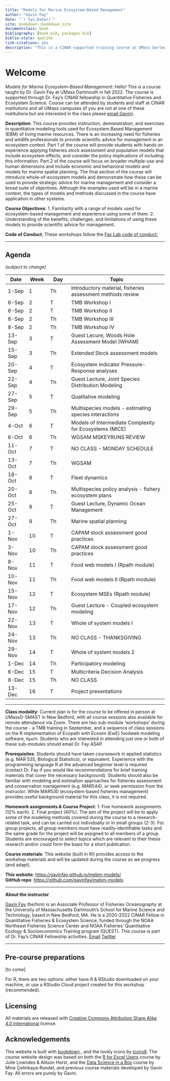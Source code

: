 ```yaml
---
title: "Models for Marine Ecosystem-Based Management"
author: "Gavin Fay"
date: "`r Sys.Date()`"
site: bookdown::bookdown_site
documentclass: book
bibliography: [book.bib, packages.bib]
biblio-style: apalike
link-citations: yes
description: "This is a CINAR-supported training course at UMass Dartmouth to be offered fall semester 2022"
---
```


# Welcome {.unnumbered}

*Models for Marine Ecosystem-Based Management*: Hello! This is a course taught by Dr. Gavin Fay at UMass Dartmouth in fall 2022. The course is supported through Dr. Fay's CINAR fellowship in Quantitative Fisheries and Ecosystem Science. Course can be attended by students and staff at CINAR institutions and all UMass campuses (if you are not at one of these institutions but are interested in the class please [email Gavin](mailto:gfay@umassd.edu)).

**Description**: This course provides instruction, demonstration, and exercises in quantitative modeling tools used for Ecosystem Based Management (EBM) of living marine resources. There is an increasing need for fisheries and wildlife professionals to provide scientific advice for management in an ecosystem context. Part 1 of the course will provide students with hands on experience applying fisheries stock assessment and population models that include ecosystem effects, and consider the policy implications of including this information. Part 2 of the course will focus on broader multiple-use and human dimensions and include economic and behavioral models and models for marine spatial planning. The final section of the course will introduce whole-of-ecosystem models and demonstrate how these can be used to provide strategic advice for marine management and consider a broad suite of objectives. Although the examples used will be in a marine context, the types of models and methods discussed in the course have application in other systems.

**Course Objectives**: 1. Familiarity with a range of models used for ecosystem-based management and experience using some of them. 2. Understanding of the benefits, challenges, and limitations of using these models to provide scientific advice for management.

**Code of Conduct**; These workshops follow the [Fay Lab code of conduct:](https://thefaylab.github.io/lab-manual/code)

------------------------------------------------------------------------

## Agenda {.unnumbered}

*(subject to change)*

| Date   | Week | Day | Topic                                                      |
|----------|----------|----------|--------------------------------------------|
| 1-Sep  | 1    | Th  | Introductory material, fisheries assessment methods review |
| 6-Sep  | 2    | T   | TMB Workshop I                                             |
| 6-Sep  | 2    | T   | TMB Workshop II                                            |
| 8-Sep  | 2    | Th  | TMB Workshop III                                           |
| 8-Sep  | 2    | Th  | TMB Workshop IV                                            |
| 13-Sep | 3    | T   | Guest Lecure, Woods Hole Assessment Model (WHAM)           |
| 15-Sep | 3    | Th  | Extended Stock assessment models                           |
| 20-Sep | 4    | T   | Ecosystem Indicator Pressure-Response analyses             |
| 22-Sep | 4    | Th  | Guest Lecture, Joint Species Distribution Modeling         |
| 27-Sep | 5    | T   | Qualitative modeling                                       |
| 29-Sep | 5    | Th  | Multispecies models - estimating species interactions      |
| 4-Oct  | 6    | T   | Models of Intermediate Complexity for Ecosystems (MICE)    |
| 6-Oct  | 6    | Th  | WGSAM MSKEYRUNS REVIEW                                     |
| 11-Oct | 7    | T   | NO CLASS - MONDAY SCHEDULE                                 |
| 13-Oct | 7    | Th  | WGSAM                                                      |
| 18-Oct | 8    | T   | Fleet dynamics                                             |
| 20-Oct | 8    | Th  | Multispecies policy analysis - fishery ecosystem plans     |
| 25-Oct | 9    | T   | Guest Lecture, Dynamic Ocean Management                    |
| 27-Oct | 9    | Th  | Marine spatial planning                                    |
| 1-Nov  | 10   | T   | CAPAM stock assessment good practices                      |
| 3-Nov  | 10   | Th  | CAPAM stock assessment good practices                      |
| 8-Nov  | 11   | T   | Food web models I (Rpath module)                           |
| 10-Nov | 11   | Th  | Food web models II (Rpath module)                          |
| 15-Nov | 12   | T   | Ecosystem MSEs (Rpath module)                              |
| 17-Nov | 12   | Th  | Guest Lecture - Coupled ecosystem modeling                 |
| 22-Nov | 13   | T   | Whole of system models I                                   |
| 24-Nov | 13   | Th  | NO CLASS - THANKSGIVING                                    |
| 29-Nov | 14   | T   | Whole of system models 2                                   |
| 1-Dec  | 14   | Th  | Participatory modeling                                     |
| 6-Dec  | 15   | T   | Multicriteria Decision Analysis                            |
| 8-Dec  | 15   | Th  | NO CLASS                                                   |
| 13-Dec | 16   | T   | Project presentations                                      |

------------------------------------------------------------------------

**Class modality**: Current plan is for the course to be offered in person at UMassD-SMAST in New Bedford, with all course sessions also available for remote attendance via Zoom. There are two sub-module 'workshops' during the course - a TMB training in September, and a sequence of class sessions on the R implementation of Ecopath with Ecosim (EwE) foodweb modeling software, `Rpath`. Students who are interested in attending just one or both of these sub-modules should email Dr. Fay ASAP.

**Prerequisites**: Students should have taken coursework in applied statistics (e.g. MAR 535, Biological Statistics), or equivalent. Experience with the programming language R at the advanced beginner level is required (contact Dr. Fay if you would like recommendations for brief training materials that cover the necessary background). Students should also be familiar with modeling and estimation approaches for fisheries assessment and conservation management (e.g. MAR544), or seek permission from the instructor. While MAR530 (ecosystem-based fisheries management) provides useful background material for this class, it is not required.

**Homework assignments & Course Project**: 1. Five homework assignments (12% each). 2. Final project (40%). The aim of the project will be to apply some of the modeling methods covered during the course to a research-related task, and can be carried out individually or in small groups (2-3). For group projects, all group members must have readily-identifiable tasks and the same grade for the project will be assigned to all members of a group. Students are encouraged to select topics which are relevant to their thesis research and/or could form the basis for a short publication.

**Course materials**: This website (built in R!) provides access to the workshop materials and will be updated during the course as we progress (and adapt).

**This website**: <https://gavinfay.github.io/mebm-models/>\
**GitHub repo**: <https://github.com/gavinfay/mebm-models>

------------------------------------------------------------------------

**About the instructor**

[Gavin Fay](https://thefaylab.com) (he/him) is an Associate Professor of Fisheries Oceanography at the University of Massachusetts Dartmouth's School for Marine Science and Technology, based in New Bedford, MA. He is a 2020-2022 CINAR Fellow in Quantitative Fisheries & Ecosystem Science, funded through the NOAA Northeast Fisheries Science Center and NOAA Fisheries' Quantitative Ecology & Socioeconomics Training program (QUEST). This course is part of Dr. Fay's CINAR Fellowship activities. [Email](mailto:gfay@umassd.edu) [Twitter](https://twitter.com/gavin_fay)

------------------------------------------------------------------------

## Pre-course preparations {.unnumbered}

[to come]

For R, there are two options: either have R & RStudio downloaded on your machine, or use a RStudio Cloud project created for this workshop (recommended).

## Licensing {.unnumbered}

All materials are released with [Creative Commons Attribution Share Alike 4.0 International](LICENSE.md) license.

## Acknowledgements {.unnumbered}

This website is built with [bookdown](https://bookdown.org/)., and the lovely icons by [icons8](http://icons8.com/). The course website design was based on both the [R for Excel Users](https://rstudio-conf-2020.github.io/r-for-excel/) course by Julie Lowndes & Allison Horst, and the [Data Science in a Box](https://datasciencebox.org/) course by Mine Çetinkaya-Rundel, and previous course materials developed by Gavin Fay. All errors are purely by Gavin.

